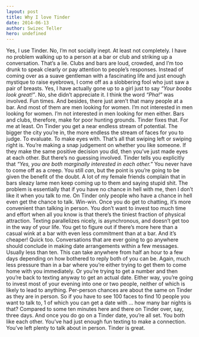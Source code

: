 ```yaml
---
layout: post
title: Why I love Tinder
date: 2014-06-13
author: Swizec Teller
hero: undefined
---
```


Yes, I use Tinder. No, I’m not socially inept. At least not completely. I have no problem walking up to a person at a bar or club and striking up a conversation. That’s a lie. Clubs and bars are loud, crowded, and I’m too drunk to speak clearly or pay attention to people’s responses. Instead of coming over as a suave gentleman with a fascinating life and just enough mystique to raise eyebrows, I come off as a slobbering fool who just saw a pair of breasts. Yes, I have actually gone up to a girl just to say _“Your boobs look great!”_. No, she didn’t appreciate it. I think the word _“Pha!”_ was involved. Fun times. And besides, there just aren’t that many people at a bar. And most of them are men looking for women. I’m not interested in men looking for women. I’m not interested in men looking for men either. Bars and clubs, therefore, make for poor hunting grounds. Tinder fixes that. For me at least. On Tinder you get a near endless stream of potential. The bigger the city you’re in, the more endless the stream of faces for you to judge. To evaluate. To make eyes with. That’s all that swiping left or swiping right is. You’re making a snap judgement on whether you like someone. If they make the same positive decision you did, then you’ve just made eyes at each other. But there’s no guessing involved. Tinder tells you explicitly that _“Yes, you are both marginally interested in each other.”_ You never have to come off as a creep. You still _can_, but the point is you’re going to be given the benefit of the doubt. A lot of my female friends complain that in bars sleazy lame men keep coming up to them and saying stupid shit. The problem is essentially that if you have no chance in hell with me, then I don’t like it when you talk to me. On Tinder only people who have a chance in hell even get the chance to talk. Win-win. Once you do get to chatting, it’s more convenient than talking in person. You don’t want to invest too much time and effort when all you know is that there’s the tiniest fraction of physical attraction. Texting parallelizes nicely, is asynchronous, and doesn’t get too in the way of your life. You get to figure out if there’s more here than a casual wink at a bar with even less commitment than at a bar. And it’s cheaper! Quick too. Conversations that are ever going to go anywhere should conclude in making date arrangements within a few messages. Usually less than ten. This can take anywhere from half an hour to a few days depending on how bothered to reply both of you can be. Again, much less pressure than in a bar where you’re either trying to get them to come home with you immediately. Or you’re trying to get a number and then you’re back to texting anyway to get an actual date. Either way, you’re going to invest most of your evening into one or two people, neither of which is likely to lead to anything. Per-person chances are about the same on Tinder as they are in person. So if you have to see 100 faces to find 10 people you want to talk to, 1 of which you can get a date with … how many bar nights is that? Compared to some ten minutes here and there on Tinder over, say, three days. And once you do go on a Tinder date, you’re all set. You both like each other. You’ve had just enough fun texting to make a connection. You’ve left plenty to talk about in person. Tinder is great.
